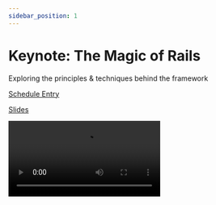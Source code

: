 ```yaml
---
sidebar_position: 1
---
```



# Keynote: The Magic of Rails

Exploring the principles & techniques behind the framework

<Speaker
  name='Eileen M. Uchitelle'
  position='Rails Core Team | Senior Staff Engineer @ Shopify'
  imageUrl='https://sessionize.com/image/0603-400o400o2-DcZeRc1f5jggZXcKhQkdBt.png'
/>

[Schedule Entry](https://railsconf2023.sessionize.com/session/471435)

[Slides](https://speakerdeck.com/eileencodes/the-magic-of-rails)

<Video src="https://www.youtube.com/embed/TKulocPqV38" />

## Attendees
* All

| Relevancy    | Interesting |
| ----------- | ----------- |
| 9           | 9           |

## Notes

Exploring the principles & techniques behind the framework.
Works at Shopify

Originally Tightly coupled. Clear lines between gems
Active model only requires active support.

### Tenants
* Rails is modular but not fractured.
* Rails is designed to have agnostic interfaces.
* Rails  is extracted from applications.
* Rails is made of simple and aesthetic APIs
* Rails is a framework that takes on complexity to empower you

### How Rails Components are structured.

* Action Cable
* Action Pack
* Active Job
* Active Storage
* Action Mailbox
* Action Text
* Active Model
* Active support
* Action Mailer
* Action View
* Active Record
* Railties

Naming Convention
Active vs Action?

Active is backend behavior
Action is user facing
Frailties is the glue between them.

### Architecture
Architecture & Patterns of Rails components
Architecture & Patterns the role of Railties

Application -> Register hooks -> Load components -> Run hooks

### Railties
* Railties are the core of the framework
* Railties control load order ad when hooks should be run
* Enables components to work together without adding dependencies
Look in the components railties for how it is configured.

Architecture & Patterns Agnostic interfaces.
```
model ActiveRecord
  module ConnectionAdapters
    class AbstractAdapter
    end
  end
end
```
Factory pattern with inheritance.
Active storage does this too.
Concrete should inherit from Abstract

### Agnostic Interface
* Consistent interface for all supported libraries
* Simplifies Rails code to avoid using is_a
* Makes it easy for apps to swap out adapters / services
* Lowers the maintenance burden. They maintain the ones they are comfortable with and other can implement the rest

### Metaprogramming

Class eval.
How does the has_many and belongs_to work?

Find the implementation of a method.
`post.method(:comments).source_location`
`Post::generatedAssociationMethods`

* Powerful tools enables us to build beautiful, simple APIs
* Hides complexity from your application
* Where “Rails Magic” comes from

### Maintaining Rails
Why I work on it

* 2010: Introduced to Rails
* 2011: Big Nerd Ranch
* 2014: 1st conference. 1st contribution
* 2015: First RailsConf
* 2017 Join Rails Core
* 2023 This RailsConf

I work on Rails to advance the framework
I work on Rails to ensure applications can stay on Rails
I work on Rails to build a stronger community
I work on Rails have an impact on the future

### Rails is
* Inspiring
* Empowering
* Imperfect
* The applications we build
* The team behind it
* Community
* Magic
